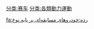 [[分类:赛车|分类:赛车]]
[[分类:各類動力運動|分类:各類動力運動]]

[[fa:رده:خودروهای_مسابقه‌ای_بر_پایه_نوع|fa:رده:خودروهای مسابقه‌ای بر پایه نوع]]